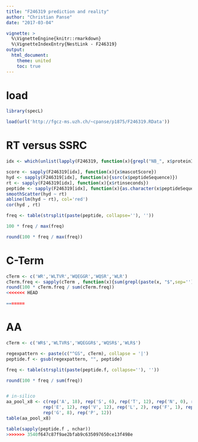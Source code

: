 ```yaml
---
title: "F246319 prediction and reality"
author: "Christian Panse"
date: "2017-03-04"

vignette: >
  %\VignetteEngine{knitr::rmarkdown}
  %\VignetteIndexEntry{NestLink - F246319}
output:
  html_document:
    theme: united	
    toc: true
---
```


# load

```r
library(specL)
```

```r
load(url('http://fgcz-ms.uzh.ch/~cpanse/p1875/F246319.RData'))
```


# RT versus SSRC

```r
idx <- which(unlist(lapply(F246319, function(x){grepl("NB_", x$proteinInformation) && x$mascotScore > 30})))

score <- sapply(F246319[idx], function(x){x$mascotScore})
hyd <- sapply(F246319[idx], function(x){ssrc(x$peptideSequence)})
rt <- sapply(F246319[idx], function(x){x$rtinseconds})
peptide <- sapply(F246319[idx], function(x){as.character(x$peptideSequence)})
smoothScatter(hyd ~ rt)
abline(lm(hyd ~ rt), col='red')
cor(hyd , rt)

```


```r
freq <- table(strsplit(paste(peptide, collapse=''), ''))

100 * freq / max(freq)

round(100 * freq / max(freq))
```


# C-Term

```r
cTerm <- c('WR','WLTVR','WQEGGR','WQSR','WLR')
cTerm.freq <- sapply(cTerm , function(x){sum(grepl(paste(x, "$",sep=''), peptide))})
round(100 * cTerm.freq / sum(cTerm.freq))
<<<<<<< HEAD

=======
```


# AA

```r
cTerm <- c('WR$','WLTVR$','WQEGGR$','WQSR$','WLR$')

regexpattern <- paste(c("^GS", cTerm), collapse = '|')
peptide.f <- gsub(regexpattern, "", peptide)

freq <- table(strsplit(paste(peptide.f, collapse=''), ''))

round(100 * freq / sum(freq))


# in-silico
aa_pool_x8 <- c(rep('A', 18), rep('S', 6), rep('T', 12), rep('N', 0), rep('Q', 0), rep('D', 12), 
              rep('E', 12), rep('V', 12), rep('L', 2), rep('F', 1), rep('Y', 4), rep('W', 1), 
              rep('G', 8), rep('P', 12))
table(aa_pool_x8)

table(sapply(peptide.f , nchar))
>>>>>>> 3540f647c87f9ae2bfab9c635097650ce13f498e
```